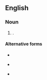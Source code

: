 ==English==

===Noun===
{{head|en|noun form}}

# {{plural of|en|syllabub}}.

====Alternative forms====
* {{l|en|sillabubs}}
* {{l|en|sillibubs}} {{qualifier|obsolete}}
* {{l|en|sullabubs}}